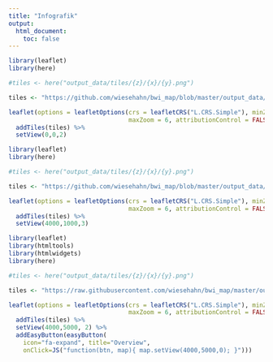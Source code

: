 ```yaml
---
title: "Infografik"
output: 
  html_document:
    toc: false
---
```

```r
library(leaflet)
library(here)

#tiles <- here("output_data/tiles/{z}/{x}/{y}.png")

tiles <- "https://github.com/wiesehahn/bwi_map/blob/master/output_data/tiles/{z}/{x}/{y}.png?raw=true"

leaflet(options = leafletOptions(crs = leafletCRS("L.CRS.Simple"), minZoom = 2, 
                                 maxZoom = 6, attributionControl = FALSE)) %>% 
  addTiles(tiles) %>% 
  setView(0,0,2)

```


```r
library(leaflet)
library(here)

#tiles <- here("output_data/tiles/{z}/{x}/{y}.png")

tiles <- "https://github.com/wiesehahn/bwi_map/blob/master/output_data/tiles/{z}/{x}/{y}.png?raw=true"

leaflet(options = leafletOptions(crs = leafletCRS("L.CRS.Simple"), minZoom = 2, 
                                 maxZoom = 6, attributionControl = FALSE)) %>% 
  addTiles(tiles) %>% 
  setView(4000,1000,3)

```





```r
library(leaflet)
library(htmltools)
library(htmlwidgets)
library(here)

#tiles <- here("output_data/tiles/{z}/{x}/{y}.png")

tiles <- "https://raw.githubusercontent.com/wiesehahn/bwi_map/master/output_data/tiles/{z}/{x}/{y}.png"

leaflet(options = leafletOptions(crs = leafletCRS("L.CRS.Simple"), minZoom = 2, 
                                 maxZoom = 6, attributionControl = FALSE)) %>% 
  addTiles(tiles) %>% 
  setView(4000,5000, 2) %>%
  addEasyButton(easyButton(
    icon="fa-expand", title="Overview",
    onClick=JS("function(btn, map){ map.setView(4000,5000,0); }")))

```


